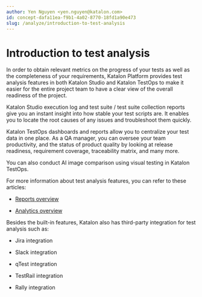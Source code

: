 ```yaml
---
author: Yen Nguyen <yen.nguyen@katalon.com>
id: concept-dafa11ea-f9b1-4a02-8770-18fd1a90e473
slug: /analyze/introduction-to-test-analysis
---
```


# Introduction to test analysis

In order to obtain relevant metrics on the progress of your tests as well as the completeness of your requirements, Katalon Platform provides test analysis features in both Katalon Studio and Katalon TestOps to make it easier for the entire project team to have a clear view of the overall readiness of the project.

Katalon Studio execution log and test suite / test suite collection reports give you an instant insight into how stable your test scripts are. It enables you to locate the root causes of any issues and troubleshoot them quickly.

Katalon TestOps dashboards and reports allow you to centralize your test data in one place. As a QA manager, you can oversee your team productivity, and the status of product quality by looking at release readiness, requirement coverage, traceability matrix, and many more.

You can also conduct AI image comparison using visual testing in Katalon TestOps.

For more information about test analysis features, you can refer to these articles:

-   [Reports overview](/analyze/reports/reports-overview)

-   [Analytics overview](/analyze/analytics/analytics-overview)


Besides the built-in features, Katalon also has third-party integration for test analysis such as:

-   Jira integration

-   Slack integration

-   qTest integration

-   TestRail integration

-   Rally integration